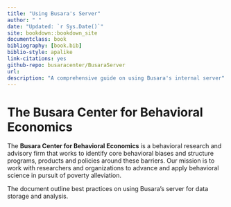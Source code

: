 ```yaml
--- 
title: "Using Busara's Server"
author: " "
date: "Updated: `r Sys.Date()`"
site: bookdown::bookdown_site
documentclass: book
bibliography: [book.bib]
biblio-style: apalike
link-citations: yes
github-repo: busaracenter/BusaraServer
url: 
description: "A comprehensive guide on using Busara's internal server"
---
```

# The Busara Center for Behavioral Economics {-}

The **Busara Center for Behavioral Economics** is a behavioral research and advisory firm that works to identify core behavioral biases and structure programs, products and policies around these barriers. Our mission is to work with researchers and organizations to advance and apply behavioral science in pursuit of poverty alleviation.

The document outline best practices on using Busara's server for data storage and analysis.
